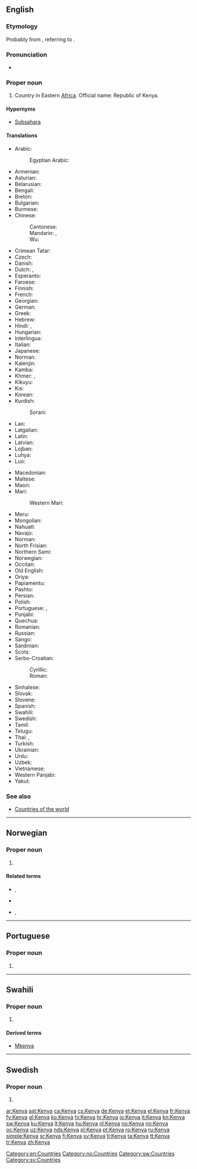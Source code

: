==English==
{{wikipedia}}

===Etymology===
Probably from {{etyl|ki|en}} {{m|ki|[[kere]] [[nyaga]]||white mountain}}, referring to {{w|Mount Kenya}}.

===Pronunciation===
* {{IPA|/ˈkɛnjə/|/ˈkiːnjə/|lang=en}}

===Proper noun===
{{en-proper noun}}

# Country in Eastern [[Africa]]. Official name: Republic of Kenya.

====Hypernyms====
* [[Subsahara]]

====Translations====
{{trans-top|country in Eastern Africa}}
* Arabic: {{t|ar|كِينْيَا|f}}
*: Egyptian Arabic: {{t|arz|كينيا|sc=Arab}}
* Armenian: {{t|hy|Քենիա}}
* Asturian: {{t|ast|Keña|f}}
* Belarusian: {{t|be|Ке́нія|f}}
* Bengali: {{t|bn|কেনিয়া|sc=Beng|tr=kēniẏā}}
* Breton: {{t|br|Kenya}}
* Bulgarian: {{t|bg|Ке́ния|f}}
* Burmese: {{t|my|ကင်ညာနိုင်ငံ|sc=Mymr}}
* Chinese:
*: Cantonese: {{t|yue|肯雅|sc=Hani}}
*: Mandarin: {{t|cmn|肯尼亞|sc=Hani}}, {{t+|cmn|肯尼亚|tr=Kěnníyà|sc=Hani}}
*: Wu: {{t|wuu|肯尼亚|sc=Hani}}
* Crimean Tatar: {{t|crh|Keniya}}
* Czech: {{t+|cs|Keňa|f}}
* Danish: {{t|da|Kenya}}
* Dutch: {{t+|nl|Kenia}}, {{t+|nl|Kenya}}
* Esperanto: {{t|eo|Kenjo}}
* Faroese: {{t|fo|Kenja|n}}
* Finnish: {{t+|fi|Kenia}}
* French: {{t+|fr|Kenya}}
* Georgian: {{t|ka|კენია}}
* German: {{t+|de|Kenia}}
* Greek: {{t+|el|Κένυα|f}}
* Hebrew: {{t|he|קניה|f|tr=kenya}}
* Hindi: {{t+|hi|कीनिया|tr=kīniyā}}, {{t|hi|केन्या|tr=kēn'yā}}
* Hungarian: {{t+|hu|Kenya}}
* Interlingua: {{t|ia|Kenya}}
* Italian: {{t|it|Kenya}}
* Japanese: {{t+|ja|ケニア|tr=Kenia}}
* Norman: {{t|nrf|Kenya|m}}
* Kalenjin: {{t|kln|Kenya}}
* Kamba: {{t|kam|Kenya}}
* Khmer: {{t+|km|កេនយ៉ា|tr=keenyaa|sc=Khmr}}, {{t|km|សាធារណរដ្ឋកេនយ៉ា|tr=saa tʰie nɑɑ roat keenyaa|sc=Khmr}}
* Kikuyu: {{t|ki|Kenya}}
* Kis: {{t|kis|Kenya}}
* Korean: {{t+|ko|케냐|tr=Kenya|sc=Hang}}
* Kurdish:
*: Sorani: {{t|ku|کینیا|sc=ku-Arab}}
* Lao: {{t-needed|lo}}
* Latgalian: {{t|ltg|Keneja}}
* Latin: {{t|la|Kenia}}
* Latvian: {{t|lv|Kenija|f}}
* Lojban: {{t|jbo|kenias}}
* Luhya: {{t|luy|Kenya}}
* Luo: {{t|luo|Kenya}}
{{trans-mid}}
* Macedonian: {{t+|mk|Кенија|f}}
* Maltese: {{t|mt|Kenja|alt=il-Kenja}}
* Maori: {{t|mi|Kēnia}}
* Mari:
*: Western Mari: {{t|mrj|Кени}}
* Meru: {{t|mer|Kenya}}
* Mongolian: {{t|mn|Кени|sc=Cyrl}}
* Nahuatl: {{t|nah|Quenia}}
* Navajo: {{t|nv|Kénya}}
* Norman: {{t|nrf|Qùenia|m}}
* North Frisian: {{t|frr|Keenia}}
* Northern Sami: {{t|se|Kenia}}
* Norwegian: {{t+|no|Kenya}}
* Occitan: {{t+|oc|Kenya|m}}
* Old English: {{t|ang|Cenia}}
* Oriya: {{t|or|କେନିଆ|tr=Keniā|sc=Orya}}
* Papiamentu: {{t|pap|Kenia}}
* Pashto: {{t|ps|کېنيا|sc=ps-Arab}}
* Persian: {{t|fa|کنیا}}
* Polish: {{t+|pl|Kenia|f}}
* Portuguese: {{t+|pt|Quénia|m}} {{qualifier|Portugal}}, {{t+|pt|Quênia|m}} {{qualifier|Brazil}}
* Punjabi: {{t|pa|ਕੀਨੀਆ|tr=kīnīā|sc=Guru}}
* Quechua: {{t|qu|Kinya}}
* Romanian: {{t|ro|Kenya|f}}
* Russian: {{t+|ru|Ке́ния|f}}
* Sango: {{t|sg|Kenyäa}}
* Sardinian: {{t|sc|Kènya}}
* Scots: {{t|sco|Kenyae}}
* Serbo-Croatian:
*: Cyrillic: {{t|sh|Кенија|f|sc=Cyrl}}
*: Roman: {{t+|sh|Kenija|f}}
* Sinhalese: {{t-needed|si}}
* Slovak: {{t|sk|Keňa|f}}
* Slovene: {{t|sl|Kénija|f}}
* Spanish: {{t+|es|Kenia|f}}
* Swahili: {{t+|sw|Kenya}}
* Swedish: {{t+|sv|Kenya}}
* Tamil: {{t-needed|ta}}
* Telugu: {{t+|te|కెన్యా}}
* Thai: {{t+|th|เคนยา|tr=kaynyaa}}, {{t|th|ประเทศเคนยา|tr=pràtâyt kaynyaa}}
* Turkish: {{t+|tr|Kenya}}
* Ukrainian: {{t+|uk|Ке́нія|f}}
* Urdu: {{t|ur|کینیا|tr=kīniyā}}
* Uzbek: {{t+|uz|Keniya}}
* Vietnamese: {{t|vi|Kenya}}
* Western Panjabi: {{t|pnb|کینیا}}
* Yakut: {{t|sah|Кения|sc=Cyrl}}
{{trans-bottom}}

===See also===
* [[Appendix:Countries of the world|Countries of the world]]

[[Category:en:Countries]]

----

==Norwegian==

===Proper noun===
{{head|no|proper noun}}

# {{l|en|Kenya}}

====Related terms====
* {{l-nn|kenyan}}, {{l-nn|kenyanar}}
* {{l-nb|kenyaner}}
* {{l-nb|kenyansk}}, {{l-nn|kenyansk}}

[[Category:no:Countries]]

----

==Portuguese==

===Proper noun===
{{pt-proper noun|m}}

# {{alternative spelling of|Quénia|lang=pt}}

----

==Swahili==

===Proper noun===
{{head|sw|proper noun}}

# {{l|en|Kenya}}

====Derived terms====
* [[Mkenya]]

[[Category:sw:Countries]]

----

==Swedish==
{{wikipedia|lang=sv}}

===Proper noun===
{{head|sv|proper noun|g=n}}

# {{l|en|Kenya}}

[[Category:sv:Countries]]

[[ar:Kenya]]
[[ast:Kenya]]
[[ca:Kenya]]
[[cs:Kenya]]
[[de:Kenya]]
[[et:Kenya]]
[[el:Kenya]]
[[fr:Kenya]]
[[fy:Kenya]]
[[gl:Kenya]]
[[ko:Kenya]]
[[hi:Kenya]]
[[hr:Kenya]]
[[io:Kenya]]
[[it:Kenya]]
[[kn:Kenya]]
[[sw:Kenya]]
[[ku:Kenya]]
[[lt:Kenya]]
[[hu:Kenya]]
[[nl:Kenya]]
[[no:Kenya]]
[[nn:Kenya]]
[[oc:Kenya]]
[[uz:Kenya]]
[[nds:Kenya]]
[[pl:Kenya]]
[[pt:Kenya]]
[[ro:Kenya]]
[[ru:Kenya]]
[[simple:Kenya]]
[[sr:Kenya]]
[[fi:Kenya]]
[[sv:Kenya]]
[[tl:Kenya]]
[[ta:Kenya]]
[[tt:Kenya]]
[[tr:Kenya]]
[[zh:Kenya]]